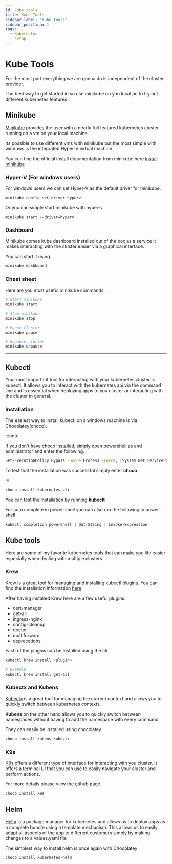 ```yaml
---
id: kube-tools
title: Kube Tools
sidebar_label: 'Kube Tools'
sidebar_position: 1
tags:
  - Kubernetes
  - setup
---
```


# Kube Tools

For the most part everything we are gonna do is independent of the cluster provider. 

The best way to get started in so use minikube on you local pc to try out different kubernetes features. 

## Minikube

[Minikube](https://minikube.sigs.k8s.io/docs/) provides the user with a nearly full featured kubernetes cluster running on a vm on your local machine. 

Its possible to use different vms with minikube but the most simple with windows is the integrated Hyper-V virtual machine. 

You can fine the official install documentation from minikube here [install minikube](https://minikube.sigs.k8s.io/docs/start/) 

### Hyper-V (For windows users)

For windows users we can set Hyper-V as the default driver for minikube.
```sh
minikube config set driver hyperv
```

Or you can simply start minikube with hyper-v

```sh"
minikube start --driver=hyperv 
```

### Dashboard
Minikube comes kube dashboard installed out of the box as a service it makes interacting with the cluster easier via a graphical interface. 

You can start it using. 
```sh
minikube dashboard
```


### Cheat sheet

Here are you most useful minikube commands.
```sh
# Start minikube
minikube start

# Stop minikube 
minikube stop 

# Pause Cluster
minikube pause

# Unpause cluster
minikube unpause

```




---
## Kubectl 

Your most important tool for interacting with your kubernetes cluster is kubectl. It allows you to interact with the kubernetes api via the command line and is essential when deploying apps to you cluster or interacting with the cluster in general. 

### Installation

The easiest way to install kubectl on a windows machine is via Chocolatey(choco). 

:::note

If you don't have choco installed, simply open powershell as and administrator and enter the following. 

```sh
Set-ExecutionPolicy Bypass -Scope Process -Force; [System.Net.ServicePointManager]::SecurityProtocol = [System.Net.ServicePointManager]::SecurityProtocol -bor 3072; iex ((New-Object System.Net.WebClient).DownloadString('https://community.chocolatey.org/install.ps1')) 
```

To test that the installation was successful simply enter **choco**

:::



<Tabs>
  <TabItem value="Choco" label="Choco" default>

````sh
choco install kubernetes-cli
````

You can test the installation by running **kubeclt**

  </TabItem>
</Tabs>

For auto complete in power-shell you can also run the following in power-shell 

```sh title=powershell
kubectl completion powershell | Out-String | Invoke-Expression
```


## Kube tools 

Here are some of my favorite kubernetes tools that can make you life easier especially when dealing with
multiple clusters.

### Krew

Krew is a great tool for managing and installing kubectl plugins. 
You can find the installation information [here](https://krew.sigs.k8s.io/docs/user-guide/setup/install/#windows)

After having installed Krew here are a few useful plugins:

- cert-manager
- get-all
- ingress-nginx
- config-cleanup
- doctor
- multiforward
- deprecations

Each of the plugins can be installed using the cli 

```sh
kubectl krew install <plugin>

# Example
kubectl krew install get-all
```

### Kubectx and Kubens

[Kubectx](https://github.com/ahmetb/kubectx) is a great tool for managing the current context
and allows you to quickly switch between kubernetes contexts.

**Kubens** on the other hand allows you to quickly switch between namespaces without having to add the namespace with every command

They can easily be installed using chocolatey

```sh
choco install kubens kubectx
```


### K9s 

[K9s](https://github.com/derailed/k9s) offers a different type of interface for
interacting with you cluster. It offers a terminal UI that you can use to easily navigate 
your cluster and perform actions.

For more details please view the github page.

```sh
choco install k9s
```

## Helm 

[Helm](https://helm.sh/) is a package manager for kubernetes and allows us to deploy apps as a complete 
bundle using a template mechanism. This allows us to easily adapt all aspects of the app
to different customers simply by making changes to a values.yaml file

The simplest way to install helm is once again with Chocolatey

```sh
choco install kubernetes-helm
```
